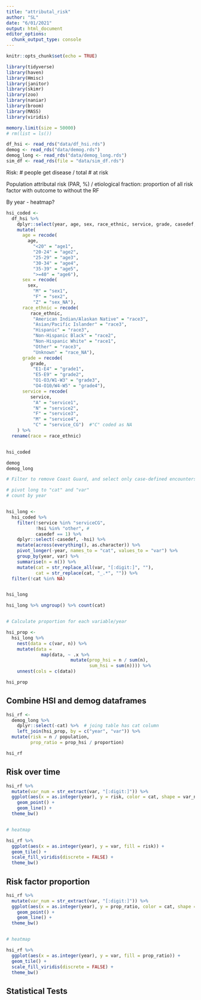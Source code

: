 ```yaml
---
title: "attributal_risk"
author: "SL"
date: "6/01/2021"
output: html_document
editor_options: 
  chunk_output_type: console
---
```


```r
knitr::opts_chunk$set(echo = TRUE)

library(tidyverse)
library(haven)
library(Hmisc)
library(janitor)
library(skimr)
library(zoo)
library(naniar)
library(broom)
library(MASS)
library(viridis)

memory.limit(size = 50000)
# rm(list = ls())
```


```r

df_hsi <- read_rds("data/df_hsi.rds")
demog <- read_rds("data/demog.rds")
demog_long <- read_rds("data/demog_long.rds")
sim_df <- read_rds(file = "data/sim_df.rds")
```



Risk: # people get disease / total # at risk

Population attributal risk (PAR, %) / etiological fraction:
  proportion of all risk factor with outcome to without the RF
  
  
By year  - heatmap?  

```r

hsi_coded <-
  df_hsi %>% 
    dplyr::select(year, age, sex, race_ethnic, service, grade, casedef, hsi) %>% 
    mutate(
      age = recode(
        age, 
          "<20" = "age1",
          "20-24" = "age2",
          "25-29" = "age3",
          "30-34" = "age4",
          "35-39" = "age5",
          ">=40" = "age6"),
      sex = recode(
        sex,
          "M" = "sex1",
          "F" = "sex2",
          "Z" = "sex_NA"),
      race_ethnic = recode(
         race_ethnic,
          "American Indian/Alaskan Native" = "race3",
          "Asian/Pacific Islander" = "race3",
          "Hispanic" = "race3",
          "Non-Hispanic Black" = "race2",
          "Non-Hispanic White" = "race1",
          "Other" = "race3",
          "Unknown" = "race_NA"), 
      grade = recode(
         grade,
          "E1-E4" = "grade1",
          "E5-E9" = "grade2",
          "O1-O3/W1-W3" = "grade3",
          "O4-O10/W4-W5" = "grade4"), 
      service = recode(
         service,
          "A" = "service1",
          "N" = "service2",
          "F" = "service3",
          "M" = "service4",
          "C" = "service_CG")  #"C" coded as NA
    ) %>% 
  rename(race = race_ethnic)


hsi_coded


```
  

```r
demog
demog_long

# Filter to remove Coast Guard, and select only case-defined encounters (heat stroke, heat exhaustion)

# pivot long to "cat" and "var"
# count by year


hsi_long <-
  hsi_coded %>%
    filter(!service %in% "serviceCG",
           !hsi %in% "other", # 
           casedef == 1) %>%
    dplyr::select(-casedef, -hsi) %>%
    mutate(across(everything(), as.character)) %>% 
    pivot_longer(-year, names_to = "cat", values_to = "var") %>% 
    group_by(year, var) %>% 
    summarise(n = n()) %>% 
    mutate(cat = str_replace_all(var, "[:digit:]", ""),
           cat = str_replace(cat, "_.*", "")) %>% 
  filter(!cat %in% NA)


hsi_long

hsi_long %>% ungroup() %>% count(cat)


# Calculate proportion for each variable/year

hsi_prop <-
  hsi_long %>% 
    nest(data = c(var, n)) %>%
    mutate(data = 
             map(data, ~ .x %>% 
                        mutate(prop_hsi = n / sum(n),
                               sum_hsi = sum(n)))) %>% 
    unnest(cols = c(data)) 

hsi_prop
```


## Combine HSI and demog dataframes

```r

hsi_rf <-
  demog_long %>% 
    dplyr::select(-cat) %>%  # joing table has cat column
    left_join(hsi_prop, by = c("year", "var")) %>% 
  mutate(risk = n / population,
         prop_ratio = prop_hsi / proportion)

hsi_rf

```


## Risk over time

```r


hsi_rf %>% 
  mutate(var_num = str_extract(var, "[:digit:]")) %>% 
  ggplot(aes(x = as.integer(year), y = risk, color = cat, shape = var_num)) +
    geom_point() +
    geom_line() +
  theme_bw()


# heatmap 

hsi_rf %>% 
  ggplot(aes(x = as.integer(year), y = var, fill = risk)) +
  geom_tile() +
  scale_fill_viridis(discrete = FALSE) +
  theme_bw()

```



## Risk factor proportion

```r

hsi_rf %>% 
  mutate(var_num = str_extract(var, "[:digit:]")) %>% 
  ggplot(aes(x = as.integer(year), y = prop_ratio, color = cat, shape = var_num)) +
    geom_point() +
    geom_line() +
  theme_bw()


# heatmap

hsi_rf %>% 
  ggplot(aes(x = as.integer(year), y = var, fill = prop_ratio)) +
  geom_tile() +
  scale_fill_viridis(discrete = FALSE) +
  theme_bw()


```




## Statistical Tests






